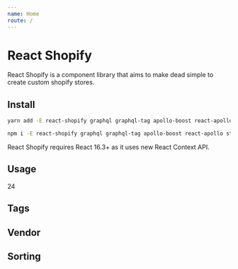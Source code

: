 ```yaml
---
name: Home
route: /
---
```



# React Shopify

React Shopify is a component library that aims to make dead simple to create custom shopify stores.

## Install

```bash
yarn add -E react-shopify graphql graphql-tag apollo-boost react-apollo styled-components@beta
```

```bash
npm i -E react-shopify graphql graphql-tag apollo-boost react-apollo styled-components@beta
```

React Shopify requires React 16.3+ as it uses new React Context API.

## Usage

<Playground>
  <Storefront
    accessToken="078bc5caa0ddebfa89cccb4a1baa1f5c"
    url="https://graphql.myshopify.com/api/graphql"
  >
    <Money>24</Money>
    <Collection 
      handle="summer-collection"
      limit={20}
      productFragment={gql`
        fragment CollectionProduct on Product {
          id
          title
          tags
          vendor
        }
      `}
      getFacets={combine([productFacet("tags"), productFacet("vendor")])}
    >
      <div style={{ display: "flex" }}>
        <div>
          <h2>Tags</h2>
          <Collection.RefinementList name="tags" />
        </div>
        <div>
          <h2>Vendor</h2>
          <Collection.RefinementList name="vendor" />
        </div>
        <div>
          <h2>Sorting</h2>
          <Collection.SortBy />
        </div>
      </div>
      <div>
        <Collection.ClearAllRefinements />
        <Collection.CurrentRefinements />
      </div>
      <Collection.Products />
    </Collection>
  </Storefront>
</Playground>